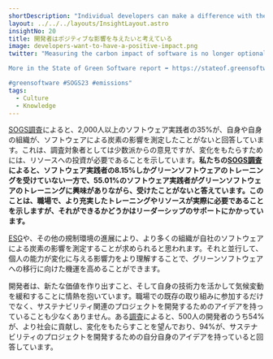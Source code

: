 ```yaml
---
shortDescription: "Individual developers can make a difference with the proper training and incentives."
layout: ../../../layouts/InsightLayout.astro
insightNo: 20
title: 開発者はポジティブな影響を与えたいと考えている
image: developers-want-to-have-a-positive-impact.png
twitter: "Measuring the carbon impact of software is no longer optional. ESG and other regulatory developments make it clear that we need to act now.   

More in the State of Green Software report ➡️ https://stateof.greensoftware.foundation

#greensoftware #SOGS23 #emissions"
tags:
  - Culture
  - Knowledge
---
```


[SOGS調査](../survey)によると、2,000人以上のソフトウェア実践者の35%が、自身や自身の組織が、ソフトウェアによる炭素の影響を測定したことがないと回答しています。これは、調査対象者としては少数派からの意見ですが、変化をもたらすためには、リソースへの投資が必要であることを示しています。**私たちの[SOGS調査](../survey)によると、ソフトウェア実践者の8.15%しかグリーンソフトウェアのトレーニングを受けていない一方で、55.01%のソフトウェア実践者がグリーンソフトウェアのトレーニングに興味がありながら、受けたことがないと答えています。このことは、職場で、より充実したトレーニングやリソースが実際に必要であることを示しますが、それができるかどうかはリーダーシップのサポートにかかっています。**

[ESG](https://hbr.org/2022/12/2022-a-tumultuous-year-in-esg-and-sustainability)や、その他の規制環境の進展により、より多くの組織が自社のソフトウェアによる炭素の影響を測定することが求められると思われます。それと並行して、個人の能力が変化に与える影響力をより理解することで、グリーンソフトウェアへの移行に向けた機運を高めることができます。

開発者は、新たな価値を作り出すこと、そして自身の技術力を活かして気候変動を緩和することに情熱を抱いています。職場での既存の取り組みに参加するだけでなく、サステナビリティ関連のプロジェクトを開発するためのアイデアを持っていることも少なくありません。ある[調査](https://www.computerweekly.com/blog/Green-Tech/The-rise-of-the-green-software-developer)によると、500人の開発者のうち54%が、より社会に貢献し、変化をもたらすことを望んでおり、94%が、サステナビリティのプロジェクトを開発するための自分自身のアイデアを持っていると回答しています。
